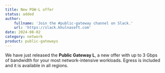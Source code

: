 ```yaml
---
title: New PGW-L offer
status: added
author:
    fullname: 'Join the #public-gateway channel on Slack.'
    url: 'https://slack.khulnasoft.com'
date: 2024-08-02
category: network
product: public-gateways
---
```


We have just released the **Public Gateway L**, a new offer with up to 3 Gbps of bandwidth for your most network-intensive workloads. Egress is included and it is available in all regions.

